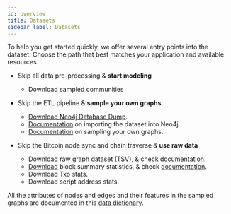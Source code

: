 ```yaml
---
id: overview
title: Datasets
sidebar_label: Datasets
---
```



To help you get started quickly, 
we offer several entry points into the dataset. 
Choose the path that best matches your application 
and available resources.



* Skip all data pre-processing & **start modeling**

    - Download sampled communities


* Skip the ETL pipeline & **sample your own graphs**
    - [Download Neo4j Database Dump](https://drive.google.com/drive/folders/1bAsjgVaIQrG2TDGkMtIEDPX8xKoiHJUf?usp=sharing).
    - [Documentation](/docs/bitcoin/etl/import#load) on importing the dataset into Neo4j.
    - [Documentation](/docs/bitcoin/sampling/overview) on sampling your own graphs.


* Skip the Bitcoin node sync and chain traverse & **use raw data**
    - [Download](https://drive.google.com/drive/folders/11X6QiVvWSOzxvDIAD0OWu3g2Sa0as3UQ?usp=sharing) raw graph dataset (TSV), & check [documentation](./tsv-format).
    - [Download](https://drive.google.com/file/d/1_V-PNh9yhWDzQyvYj4If3m2HxNF6wiuz/view?usp=sharing) block summary statistics, & check [documentation](./stats).
    - Download Txo stats.
    - Download script address stats.


All the attributes of nodes and edges and their features in 
the sampled graphs are documented in this 
[data dictionary](./dictionary).
